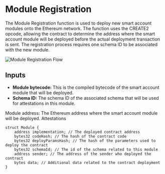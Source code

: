 # Module Registration
The Module Registration function is used to deploy new smart account modules onto the Ethereum network. The function uses the CREATE2 opcode, allowing the contract to determine the address where the smart account module will be deployed before the actual deployment transaction is sent. The registration process requires one schema ID to be associated with the new module.

![Module Registration Flow](/images/docs/introduction/module-flow.png)
## Inputs
- **Module bytecode:** This is the compiled bytecode of the smart account module that will be deployed.
- **Schema ID:** The schema ID of the associated schema that will be used for attestations in this module.

Module address: The Ethereum address where the smart account module will be deployed.
Attestations

```solidity
struct Module {
    address implementation; // The deployed contract address
    bytes32 codeHash; // The hash of the contract code
    bytes32 deployParamsHash; // The hash of the parameters used to deploy the contract
    bytes32 schemaId; // The id of the schema related to this module
    address sender; // The address of the sender who deployed the contract
    bytes data; // Additional data related to the contract deployment
}
```

